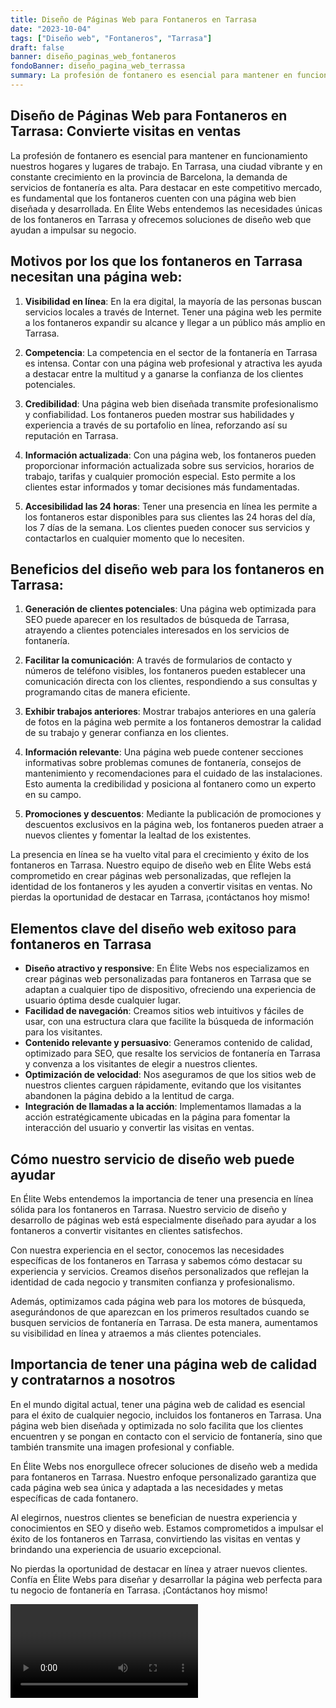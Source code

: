 ```yaml
---
title: Diseño de Páginas Web para Fontaneros en Tarrasa
date: "2023-10-04"
tags: ["Diseño web", "Fontaneros", "Tarrasa"]
draft: false
banner: diseño_paginas_web_fontaneros
fondoBanner: diseño_pagina_web_terrassa
summary: La profesión de fontanero es esencial para mantener en funcionamiento nuestros hogares y lugares de trabajo. En Tarrasa, una ciudad vibrante y en constante crecimiento en la provincia de Barcelona, la demanda de servicios de fontanería es alta. Para destacar en este competitivo mercado, es fundamental que los fontaneros cuenten con una página web bien diseñada y desarrollada. En Élite Webs entendemos las necesidades únicas de los fontaneros en Tarrasa y ofrecemos soluciones de diseño web que ayudan a impulsar su negocio.
---
```



## Diseño de Páginas Web para Fontaneros en Tarrasa: Convierte visitas en ventas

La profesión de fontanero es esencial para mantener en funcionamiento nuestros hogares y lugares de trabajo. En Tarrasa, una ciudad vibrante y en constante crecimiento en la provincia de Barcelona, la demanda de servicios de fontanería es alta. Para destacar en este competitivo mercado, es fundamental que los fontaneros cuenten con una página web bien diseñada y desarrollada. En Élite Webs entendemos las necesidades únicas de los fontaneros en Tarrasa y ofrecemos soluciones de diseño web que ayudan a impulsar su negocio.

## Motivos por los que los fontaneros en Tarrasa necesitan una página web:

1. **Visibilidad en línea**: En la era digital, la mayoría de las personas buscan servicios locales a través de Internet. Tener una página web les permite a los fontaneros expandir su alcance y llegar a un público más amplio en Tarrasa.

2. **Competencia**: La competencia en el sector de la fontanería en Tarrasa es intensa. Contar con una página web profesional y atractiva les ayuda a destacar entre la multitud y a ganarse la confianza de los clientes potenciales.

3. **Credibilidad**: Una página web bien diseñada transmite profesionalismo y confiabilidad. Los fontaneros pueden mostrar sus habilidades y experiencia a través de su portafolio en línea, reforzando así su reputación en Tarrasa.

4. **Información actualizada**: Con una página web, los fontaneros pueden proporcionar información actualizada sobre sus servicios, horarios de trabajo, tarifas y cualquier promoción especial. Esto permite a los clientes estar informados y tomar decisiones más fundamentadas.

5. **Accesibilidad las 24 horas**: Tener una presencia en línea les permite a los fontaneros estar disponibles para sus clientes las 24 horas del día, los 7 días de la semana. Los clientes pueden conocer sus servicios y contactarlos en cualquier momento que lo necesiten.

## Beneficios del diseño web para los fontaneros en Tarrasa:

1. **Generación de clientes potenciales**: Una página web optimizada para SEO puede aparecer en los resultados de búsqueda de Tarrasa, atrayendo a clientes potenciales interesados en los servicios de fontanería.

2. **Facilitar la comunicación**: A través de formularios de contacto y números de teléfono visibles, los fontaneros pueden establecer una comunicación directa con los clientes, respondiendo a sus consultas y programando citas de manera eficiente.

3. **Exhibir trabajos anteriores**: Mostrar trabajos anteriores en una galería de fotos en la página web permite a los fontaneros demostrar la calidad de su trabajo y generar confianza en los clientes.

4. **Información relevante**: Una página web puede contener secciones informativas sobre problemas comunes de fontanería, consejos de mantenimiento y recomendaciones para el cuidado de las instalaciones. Esto aumenta la credibilidad y posiciona al fontanero como un experto en su campo.

5. **Promociones y descuentos**: Mediante la publicación de promociones y descuentos exclusivos en la página web, los fontaneros pueden atraer a nuevos clientes y fomentar la lealtad de los existentes.

La presencia en línea se ha vuelto vital para el crecimiento y éxito de los fontaneros en Tarrasa. Nuestro equipo de diseño web en Élite Webs está comprometido en crear páginas web personalizadas, que reflejen la identidad de los fontaneros y les ayuden a convertir visitas en ventas. No pierdas la oportunidad de destacar en Tarrasa, ¡contáctanos hoy mismo!

<GifSeo />

<Cta />

## Elementos clave del diseño web exitoso para fontaneros en Tarrasa

- **Diseño atractivo y responsive**: En Élite Webs nos especializamos en crear páginas web personalizadas para fontaneros en Tarrasa que se adaptan a cualquier tipo de dispositivo, ofreciendo una experiencia de usuario óptima desde cualquier lugar.
- **Facilidad de navegación**: Creamos sitios web intuitivos y fáciles de usar, con una estructura clara que facilite la búsqueda de información para los visitantes.
- **Contenido relevante y persuasivo**: Generamos contenido de calidad, optimizado para SEO, que resalte los servicios de fontanería en Tarrasa y convenza a los visitantes de elegir a nuestros clientes.
- **Optimización de velocidad**: Nos aseguramos de que los sitios web de nuestros clientes carguen rápidamente, evitando que los visitantes abandonen la página debido a la lentitud de carga.
- **Integración de llamadas a la acción**: Implementamos llamadas a la acción estratégicamente ubicadas en la página para fomentar la interacción del usuario y convertir las visitas en ventas.

## Cómo nuestro servicio de diseño web puede ayudar

En Élite Webs entendemos la importancia de tener una presencia en línea sólida para los fontaneros en Tarrasa. Nuestro servicio de diseño y desarrollo de páginas web está especialmente diseñado para ayudar a los fontaneros a convertir visitantes en clientes satisfechos.

Con nuestra experiencia en el sector, conocemos las necesidades específicas de los fontaneros en Tarrasa y sabemos cómo destacar su experiencia y servicios. Creamos diseños personalizados que reflejan la identidad de cada negocio y transmiten confianza y profesionalismo.

Además, optimizamos cada página web para los motores de búsqueda, asegurándonos de que aparezcan en los primeros resultados cuando se busquen servicios de fontanería en Tarrasa. De esta manera, aumentamos su visibilidad en línea y atraemos a más clientes potenciales.

## Importancia de tener una página web de calidad y contratarnos a nosotros

En el mundo digital actual, tener una página web de calidad es esencial para el éxito de cualquier negocio, incluidos los fontaneros en Tarrasa. Una página web bien diseñada y optimizada no solo facilita que los clientes encuentren y se pongan en contacto con el servicio de fontanería, sino que también transmite una imagen profesional y confiable.

En Élite Webs nos enorgullece ofrecer soluciones de diseño web a medida para fontaneros en Tarrasa. Nuestro enfoque personalizado garantiza que cada página web sea única y adaptada a las necesidades y metas específicas de cada fontanero.

Al elegirnos, nuestros clientes se benefician de nuestra experiencia y conocimientos en SEO y diseño web. Estamos comprometidos a impulsar el éxito de los fontaneros en Tarrasa, convirtiendo las visitas en ventas y brindando una experiencia de usuario excepcional.

No pierdas la oportunidad de destacar en línea y atraer nuevos clientes. Confía en Élite Webs para diseñar y desarrollar la página web perfecta para tu negocio de fontanería en Tarrasa. ¡Contáctanos hoy mismo!

<Video />

<CtaBot job="Fontaneros" city="Tarrasa" />

<Gmaps query="Tarrasa+españa+maps" />
